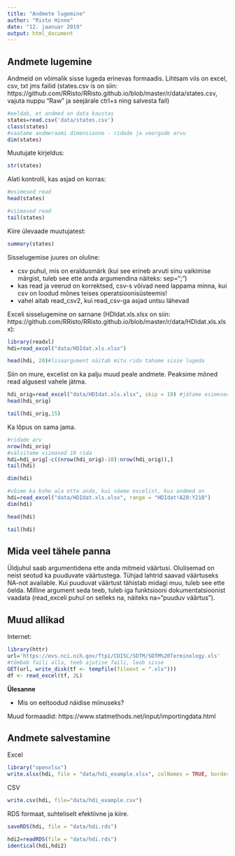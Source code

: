 ```yaml
---
title: "Andmete lugemine"
author: "Risto Hinno"
date: "12. jaanuar 2019"
output: html_document
---
```

## Andmete lugemine

Andmeid on võimalik sisse lugeda erinevas formaadis. Lihtsam viis on excel, csv, txt jms failid
(states.csv is on siin: https://github.com/RRisto/RRisto.github.io/blob/master/r/data/states.csv, vajuta nuppu "Raw" ja seejärale ctrl+s ning salvesta fail)
```r
#eeldab, et andmed on data kaustas
states=read.csv('data/states.csv')
class(states)
#vaatame andmeraami dimensioone - ridade ja veergude arvu
dim(states)
```
Muutujate kirjeldus:
```r
str(states)
```

Alati kontrolli, kas asjad on korras:
```r
#esimesed read
head(states)
```
```r
#viimased read
tail(states)
```
Kiire ülevaade muutujatest:
```r
summary(states)
```

Sisselugemise juures on oluline:

  - csv puhul, mis on eraldusmärk (kui see erineb arvuti sinu vaikimise märgist,
  tuleb see ette anda argumendina näiteks: sep=";")
  - kas read ja veerud on korrektsed, csv-s võivad need lappama minna,
  kui csv on loodud mõnes teises operatsioonisüsteemis!
  - vahel aitab read_csv2, kui read_csv-ga asjad untsu lähevad
      
Exceli sisselugemine on sarnane (HDIdat.xls.xlsx on siin: https://github.com/RRisto/RRisto.github.io/blob/master/r/data/HDIdat.xls.xlsx):
```r
library(readxl)
hdi=read_excel("data/HDIdat.xls.xlsx")
```
```r
head(hdi, 20)#lisaargument näitab mitu rida tahame sisse lugeda
```

Siin on mure, excelist on ka palju muud peale andmete. Peaksime mõned read algusest vahele jätma.

```r
hdi_orig=read_excel("data/HDIdat.xls.xlsx", skip = 19) #jätame esimesed 19 rida vahele
head(hdi_orig)
```

```r
tail(hdi_orig,15)
```
Ka lõpus on sama jama.
```r
#ridade arv
nrow(hdi_orig)
#välsitame viimased 10 rida
hdi=hdi_orig[-c((nrow(hdi_orig)-10):nrow(hdi_orig)),]
tail(hdi)

```
```r
dim(hdi)
```

```r
#võime ka kohe ala ette anda, kui näeme excelist, kus andmed on
hdi=read_excel("data/HDIdat.xls.xlsx", range = "HDIdat!A20:Y218")
dim(hdi)
```
```r
head(hdi)
```
```r
tail(hdi)
```


##  Mida veel tähele panna

Üldjuhul saab argumentidena ette anda mitmeid väärtusi. Olulisemad on neist seotud ka puuduvate väärtustega. Tühjad lahtrid saavad väärtuseks NA-not available. Kui puuduvat väärtust tähistab midagi muu, tuleb see ette öelda. Milline argument seda teeb, tuleb iga funktsiooni dokumentatsioonist vaadata (read_exceli puhul on selleks na, näiteks na="puuduv väärtus").

## Muud allikad

Internet:
```r
library(httr)
url='https://evs.nci.nih.gov/ftp1/CDISC/SDTM/SDTM%20Terminology.xls'
#tõmbab faili alla, teeb ajutise faili, leob sisse
GET(url, write_disk(tf <- tempfile(fileext = ".xls")))
df <- read_excel(tf, 2L)
```
__Ülesanne__

 - Mis on eeltoodud näidise miinuseks?

Muud formaadid: https://www.statmethods.net/input/importingdata.html

## Andmete salvestamine
Excel
```r
library("openxlsx")
write.xlsx(hdi, file = "data/hdi_example.xlsx", colNames = TRUE, borders = "columns")
```

CSV

```r
write.csv(hdi, file="data/hdi_example.csv")
```

RDS formaat, suhteliselt efektiivne ja kiire.

```r
saveRDS(hdi, file = "data/hdi.rds")
```
```r
hdi2=readRDS(file = "data/hdi.rds")
identical(hdi,hdi2)
```

